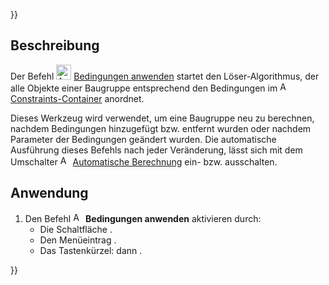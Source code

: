 {{UnfinishedDocu{{#translation:}}}}
<languages/>

{{Docnav/de
|[[Assembly3_ImportMultiDocument/de|MehrfachdokumentEinfügen]]
|[[Assembly3_QuickSolve/de|Schnelle Berechnung]]
|[[Assembly3_Workbench/de|Assembly3]]
|IconL=Assembly_Import.svg
|IconR=Assembly_QuickSolve.svg
|IconC=Assembly3_workbench_icon.svg
}}

{{GuiCommand/de
|Name=Assembly3 ResolveConstraints
|Name/de=Assembly3 BedingungenAnwenden
|Icon=Assembly3_workbench_icon.svg
|MenuLocation=Assembly3 → Resolve constraints
|Workbenches=[[Assembly3_Workbench/de|Assembly3]]
|Shortcut={{KEY|A}} dann {{KEY|S}}
}}

<span id="Description"></span>
==Beschreibung==

Der Befehl [[Image:Assembly3_workbench_icon.svg‎‎|24px]] [[Assembly3_ResolveConstraints/de|Bedingungen anwenden]] startet den Löser-Algorithmus, der alle Objekte einer Baugruppe entsprechend den Bedingungen im [[Image:Assembly_Assembly_Constraints_Tree.svg|16px]] [[Assembly3_CreateAssembly/de#Beschreibung|Constraints-Container]] anordnet.

Dieses Werkzeug wird verwendet, um eine Baugruppe neu zu berechnen, nachdem Bedingungen hinzugefügt bzw. entfernt wurden oder nachdem Parameter der Bedingungen geändert wurden. Die automatische Ausführung dieses Befehls nach jeder Veränderung, lässt sich mit dem Umschalter [[Image:Assembly_AutoRecompute.svg|16px]] [[Assembly3_AutoRecompute/de|Automatische Berechnung]] ein- bzw. ausschalten.

<span id="Usage"></span>
==Anwendung==

# Den Befehl [[Image:Assembly3_workbench_icon.svg‎‎|16px]] '''Bedingungen anwenden''' aktivieren durch:
#* Die Schaltfläche {{Button|[[Image:Assembly3_workbench_icon.svg‎‎|16px]] [[Assembly3_ResolveConstraints/de|Bedingungen anwenden]]}}.
#* Den Menüeintrag {{MenuCommand|Assembly3 → [[Image:Assembly3_workbench_icon.svg‎‎|16px]] Bedingungen anwenden}}.
#* Das Tastenkürzel: {{KEY|A}} dann {{KEY|S}}.


{{Docnav/de
|[[Assembly3_ImportMultiDocument/de|MehrfachdokumentEinfügen]]
|[[Assembly3_QuickSolve/de|Schnelle Berechnung]]
|[[Assembly3_Workbench/de|Assembly3]]
|IconL=Assembly_Import.svg
|IconR=Assembly_QuickSolve.svg
|IconC=Assembly3_workbench_icon.svg
}}

{{Userdocnavi{{#translation:}}}}